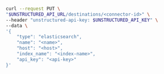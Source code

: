```bash REST (Change)
curl --request PUT \
"$UNSTRUCTURED_API_URL/destinations/<connector-id>" \
--header "unstructured-api-key: $UNSTRUCTURED_API_KEY" \
--data \
'{
    "type": "elasticsearch",
    "name": "<name>",
    "host": "<host>",
    "index_name": "<index-name>",
    "api_key": "<api-key>"
}'
```